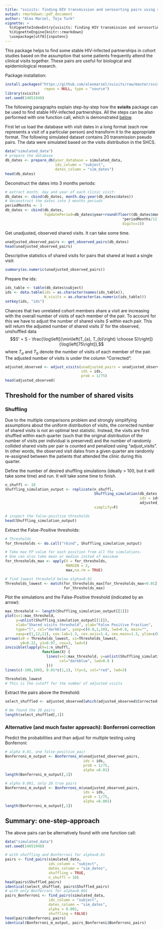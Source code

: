 ```yaml
---
title: "svisits: finding HIV transmission and serosorting pairs using shared clinic visit dates"
output: rmarkdown::pdf_document
author: "Alex Marzel, Teja Turk"
vignette: >
  %\VignetteIndexEntry{svisits: finding HIV transmission and serosorting pairs using shared clinic visit dates}
  %\VignetteEngine{knitr::rmarkdown}
  \usepackage[utf8]{inputenc}
---
```


This package helps to find some stable HIV-infected partnerships in cohort studies based on the assumption that some patients frequently attend the clinical visits together. These pairs are useful for biological and epidemiological research.

Package installation:
```r
install.packages("https://github.com/alexmarzel/svisits/raw/master/svisits_1.1.tar.gz",
                  repos = NULL, type = "source")
library(svisits)
set.seed(14051948)

```

The following paragraphs explain step-by-step how the __svisits__ package can be used to find stable HIV-infected partnerships. All the steps can be also performed with one function call, which is demonstrated [below](#summary).

First let us load the database with visit dates in a long format (each row represents a visit of a particular person) and transform it to the appropriate format. The following simulated dataset contains 20 transmission pseudo pairs. The data were simulated based
on the visits distribution in the SHCS.
```r
data("simulated_data")
# prepare the database
db_dates <- prepare_db(your_database = simulated_data,
                       ids_column = "subject",
                       dates_column = "sim_dates")
head(db_dates)
```

Deconstruct the dates into 3 months periods:
```r
# extract month, day and year of each clinic visit:
db_dates <- cbind(db_dates, month.day.year(db_dates$dates))
# deconstruct the dates into 3 months periods
periodMonths <- 3
db_dates <- cbind(db_dates,
                  fupdatePeriod=db_dates$year+round(floor((db_dates$month-1)/periodMonths)
                                                      *periodMonths/12,
                                                      digits=2))
```

Get unadjusted, observed shared visits. It can take some time.
```r
unadjusted_observed_pairs <- get_observed_pairs(db_dates)
head(unadjusted_observed_pairs)
```


Descriptive statistics of shared visits for pairs that shared at least a single visit:
```r
summary(as.numeric(unadjusted_observed_pairs))
```

Prepare the ids:
```r
ids_table <- table(db_dates$subject)
ids <- data.table(ids = as.character(names(ids_table)),
                  N_visits = as.character(as.numeric(ids_table))) 
setkey(ids, "ids") 
```

Chances that two unrelated cohort members share a visit are increasing with the overall number of visits of each member of the pair. To account for this we have to adjust the number of shared visits $S$ within each pair. This will return the adjusted number of shared visits $S'$ for the observed, unshuffled data
$$S' = S - \frac{\log\left[{\min\left(T_{a}, T_{b}\right) \choose S}\right]}{\log\left[75\right]},$$
where $T_{a}$ and $T_{b}$ denote the number of visits of each member of the pair. The adjusted number of visits is under the column "Corrected":
```r
adjusted_observed <- adjust_visits(unadjusted_pairs = unadjusted_observed_pairs,
                                   ids = ids,
                                   prob = 1/75)
head(adjusted_observed)
```

## Threshold for the number of shared visits

### Shuffling

Due to the multiple comparisons problem and strongly simplifying assumptions about the uniform distribution of visits, the corrected number of shared visits is not an optimal test statistic. Instead, the visits are first shuffled within each quarter (such that the original distribution of the number of visits per individual is preserved) and the number of randomly collided shared visits per pair is counted and penalized using "adjust_visits". In other words, the observed visit dates from a given quarter are randomly re-assigned between the patients that attended the clinic during this quarter. 

Define the number of desired shuffling simulations (ideally > 100, but it will take some time) and run. It will take some time to finish. 
```r
n_shuffl <- 10
Shuffling_simulation_output <- replicate(n_shuffl,
                                         Shuffling_simulation(db_dates,
                                                              ids = ids,
                                                              adjusted_observed),
                                         simplify=F)

# inspect the false-positive thresholds 
head(Shuffling_simulation_output)
```

Extract the False-Positive thresholds:
```r
# Thresholds
for_thresholds <- do.call("rbind", Shuffling_simulation_output)

# Take max FP value for each position from all the simulations.
# One can also take mean or median insted of maximum
for_thresholds_max <- apply(X = for_thresholds,
                            MARGIN = 2,
                            max,na.rm = TRUE)

# find lowest threshold below alpha=0.01
Thresholds_lowest <- match(for_thresholds_max[for_thresholds_max<0.01][1],
                           for_thresholds_max) 

```

Plot the simulations and the False-Positive threshold (indicated by an arrow):
```r
max_threshold <- length(Shuffling_simulation_output[[1]])
plot(x=1:max_threshold,
     y=unlist(Shuffling_simulation_output[[1]]),
     xlab="Shared visits threshold", ylab="False Positive Fraction",
     type="l", col="darkblue", yaxp=c(0.0,1,10), lwd=0.8, main="",
     xaxp=c(1,12,11), cex.lab=1.3, cex.axis=1.4, cex.main=1.3, ylim=c(0,1))
arrows(x0 = Thresholds_lowest, x1=Thresholds_lowest,
       y0=0.22, y1=0.07, cex=3, lwd=5)
invisible(lapply(X=1:n_shuffl, 
                 function(X) {
                   lines(x=1:max_threshold, y=unlist(Shuffling_simulation_output[[X]]),
                         col="darkblue", lwd=0.8 )
                   }))
lines(c(-100,100), 0.01*c(1,1), lty=3, col="red", lwd=3)

Thresholds_lowest
# This is the cutoff for the number of adjusted visits
```

Extract the pairs above the threshold:
```r
select_shuffled <- adjusted_observed[which(adjusted_observed$Corrected>Thresholds_lowest),]

# We found the 20 pairs
length(select_shuffled[,1])
```

### Alternative (and much faster approach): Bonferroni correction

Predict the probabilities and than adjust for multiple testing using Bonferroni:
```r
# alpha 0.01, one false-positive pair
Bonferroni_m_output <- Bonferroni_m(unadjusted_observed_pairs,
                                    ids = ids,
                                    prob = 1/75,
                                    alpha =0.01)
length(Bonferroni_m_output[,1])

# alpha 0.001, only 20 true pairs
Bonferroni_m_output <- Bonferroni_m(unadjusted_observed_pairs,
                                    ids = ids,
                                    prob = 1/75,
                                    alpha =0.001)
length(Bonferroni_m_output[,1])
```

## Summary: one-step-approach {#summary}

The above pairs can be alternatively found with one function call:
```r

data("simulated_data")
set.seed(14051948)

# with shuffling and Bonferroni for alpha=0.01
pairs <- find_pairs(simulated_data, 
                    ids_column = "subject",
                    dates_column = "sim_dates",
                    shuffling = TRUE,
                    n_shuffl = 10)
head(pairs$Shuffled_pairs)
identical(select_shuffled, pairs$Shuffled_pairs)
# with only Bonferroni for alpha=0.001
pairs_Bonferroni <- find_pairs(simulated_data, 
                    ids_column = "subject",
                    dates_column = "sim_dates",
                    alpha = 0.001,
                    shuffling = FALSE)
head(pairs$Bonferroni_pairs)
identical(Bonferroni_m_output, pairs_Bonferroni$Bonferroni_pairs)
```






